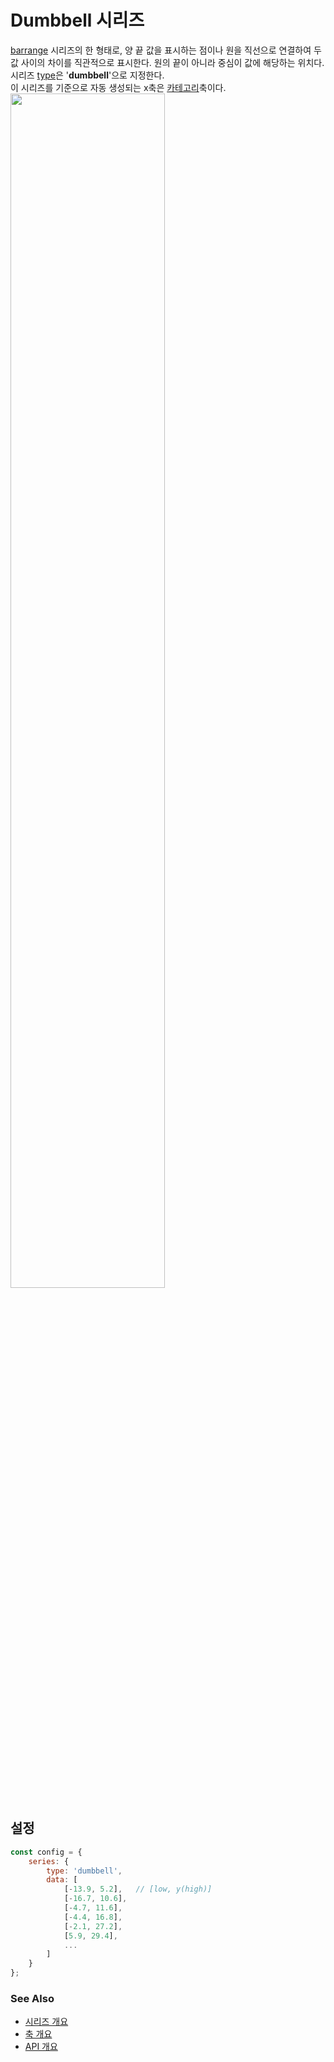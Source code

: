 # Dumbbell 시리즈

[barrange](/guide/series/series-barrange) 시리즈의 한 형태로,
양 끝 값을 표시하는 점이나 원을 직선으로 연결하여 두 값 사이의 차이를 직관적으로 표시한다.
원의 끝이 아니라 중심이 값에 해당하는 위치다.<br/>
시리즈 [type](/config/config/series#type)은 '**dumbbell**'으로 지정한다.<br/>
이 시리즈를 기준으로 자동 생성되는 x축은 [카테고리](/config/config/xAxis/category)축이다.
<img src="/images/guide/series/dumbbell-01.png" width="70%" className="border-img"/>

## 설정

```js
const config = {
    series: {
        type: 'dumbbell',
        data: [
            [-13.9, 5.2],   // [low, y(high)]
            [-16.7, 10.6],
            [-4.7, 11.6],
            [-4.4, 16.8],
            [-2.1, 27.2],
            [5.9, 29.4],
            ...
        ]
    }
};
```

### See Also

- [시리즈 개요](/guide/series)
- [축 개요](/guide/axes)
- [API 개요](/docs)